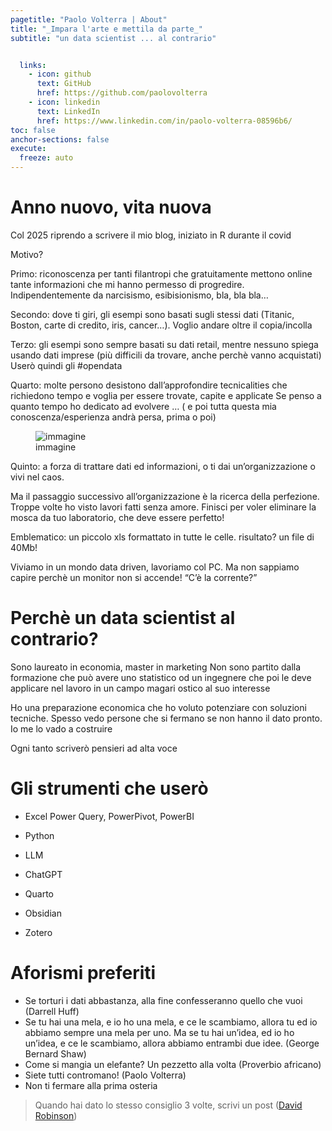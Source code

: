 ```yaml
---
pagetitle: "Paolo Volterra | About"
title: "_Impara l'arte e mettila da parte_"
subtitle: "un data scientist ... al contrario"


  links:
    - icon: github
      text: GitHub
      href: https://github.com/paolovolterra
    - icon: linkedin
      text: LinkedIn
      href: https://www.linkedin.com/in/paolo-volterra-08596b6/
toc: false
anchor-sections: false
execute: 
  freeze: auto
---
```


::: {#hero-heading}
:::


# Anno nuovo, vita nuova

Col 2025 riprendo a scrivere il mio blog, iniziato in R durante il covid

Motivo?

Primo: riconoscenza per tanti filantropi che gratuitamente mettono online tante informazioni che mi hanno permesso di progredire. Indipendentemente da narcisismo, esibisionismo, bla, bla bla...

Secondo: dove ti giri, gli esempi sono basati sugli stessi dati (Titanic, Boston, carte di credito, iris, cancer...). Voglio andare oltre il copia/incolla

Terzo: gli esempi sono sempre basati su dati retail, mentre nessuno spiega usando dati imprese (più difficili da trovare, anche perchè vanno acquistati)
Userò quindi gli #opendata

Quarto: molte persono desistono dall'approfondire tecnicalities che richiedono tempo e voglia per essere trovate, capite e applicate
Se penso a quanto tempo ho dedicato ad evolvere ... ( e poi tutta questa mia conoscenza/esperienza andrà persa, prima o poi)

![immagine](./media/sddefault.jpg)

Quinto: a forza di trattare dati ed informazioni, o ti dai un'organizzazione o vivi nel caos.

Ma il passaggio successivo all'organizzazione è la ricerca della perfezione. Troppe volte ho visto lavori fatti senza amore. Finisci per voler eliminare la mosca da tuo laboratorio, che deve essere perfetto!

Emblematico: un piccolo xls formattato in tutte le celle. risultato? un file di 40Mb!

Viviamo in un mondo data driven, lavoriamo col PC.
Ma non sappiamo capire perchè un monitor non si accende!
"C'è la corrente?"

# Perchè un data scientist al contrario?

Sono laureato in economia, master in marketing
Non sono partito dalla formazione che può avere uno statistico od un ingegnere che poi le deve applicare nel lavoro in un campo magari ostico al suo interesse

Ho una preparazione economica che ho voluto potenziare con soluzioni tecniche. Spesso vedo persone che si fermano se non hanno il dato pronto. Io me lo vado a costruire

Ogni tanto scriverò pensieri ad alta voce


# Gli strumenti che userò

- Excel Power Query, PowerPivot, PowerBI
- Python
- LLM
- ChatGPT

- Quarto
- Obsidian
- Zotero


# Aforismi preferiti

- Se torturi i dati abbastanza, alla fine confesseranno quello che vuoi (Darrell Huff)
- Se tu hai una mela, e io ho una mela, e ce le scambiamo, allora tu ed io abbiamo sempre una mela per uno. Ma se tu hai un'idea, ed io ho un'idea, e ce le scambiamo, allora abbiamo entrambi due idee. (George Bernard Shaw)
- Come si mangia un elefante? Un pezzetto alla volta (Proverbio africano)
- Siete tutti contromano! (Paolo Volterra)
- Non ti fermare alla prima osteria


> Quando hai dato lo stesso consiglio 3 volte, scrivi un post ([David Robinson](https://twitter.com/drob/status/928447584712253440))

